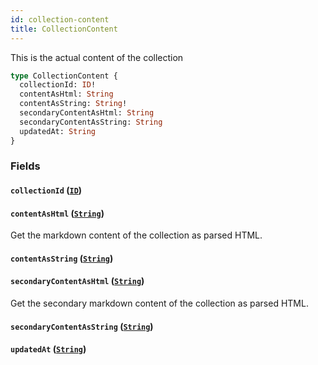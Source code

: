 ```yaml
---
id: collection-content
title: CollectionContent
---
```



This is the actual content of the collection


```graphql
type CollectionContent {
  collectionId: ID!
  contentAsHtml: String
  contentAsString: String!
  secondaryContentAsHtml: String
  secondaryContentAsString: String
  updatedAt: String
}
```


### Fields

#### `collectionId` ([`ID`](/developers/demandhq-apis/storefront-api/graphql/reference/scalars/id))




#### `contentAsHtml` ([`String`](/developers/demandhq-apis/storefront-api/graphql/reference/scalars/string))

Get the markdown content of the collection as parsed HTML.


#### `contentAsString` ([`String`](/developers/demandhq-apis/storefront-api/graphql/reference/scalars/string))




#### `secondaryContentAsHtml` ([`String`](/developers/demandhq-apis/storefront-api/graphql/reference/scalars/string))

Get the secondary markdown content of the collection as parsed HTML.


#### `secondaryContentAsString` ([`String`](/developers/demandhq-apis/storefront-api/graphql/reference/scalars/string))




#### `updatedAt` ([`String`](/developers/demandhq-apis/storefront-api/graphql/reference/scalars/string))






